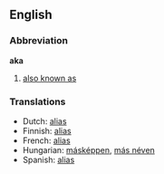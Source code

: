 ==English==
===Abbreviation===
'''aka'''

#[[also known as]]

===Translations===
*Dutch: [[alias]]
*Finnish: [[alias]]
*French: [[alias]]
*Hungarian: [[másképpen]], [[más néven]]
*Spanish: [[alias]]